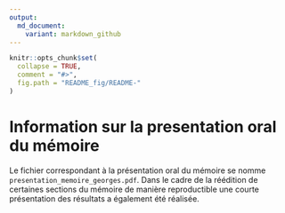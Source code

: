 ```yaml
---
output:
  md_document:
    variant: markdown_github
---
```


<!-- README.md is generated from README.Rmd. Please edit that file -->

```r
knitr::opts_chunk$set(
  collapse = TRUE,
  comment = "#>",
  fig.path = "README_fig/README-"
)
```

# Information sur la presentation oral du mémoire

Le fichier correspondant à la présentation oral du mémoire se nomme  `presentation_memoire_georges.pdf`. Dans le cadre de la réédition de certaines sections du mémoire de manière reproductible une courte présentation des résultats a également été réalisée.
